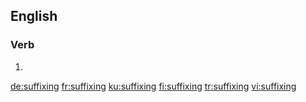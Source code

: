 ==English==

===Verb===
{{head|en|present participle}}

# {{present participle of|suffix|lang=en|nocat=1}}

[[de:suffixing]]
[[fr:suffixing]]
[[ku:suffixing]]
[[fi:suffixing]]
[[tr:suffixing]]
[[vi:suffixing]]